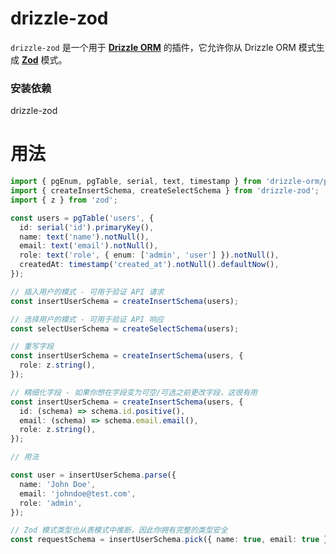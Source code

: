 
# drizzle-zod

`drizzle-zod` 是一个用于 **[Drizzle ORM](https://github.com/drizzle-team/drizzle-orm)** 的插件，它允许你从 Drizzle ORM 模式生成 **[Zod](https://github.com/colinhacks/zod)** 模式。

### 安装依赖

<Npm>
drizzle-zod
</Npm>

# 用法

```ts copy
import { pgEnum, pgTable, serial, text, timestamp } from 'drizzle-orm/pg-core';
import { createInsertSchema, createSelectSchema } from 'drizzle-zod';
import { z } from 'zod';

const users = pgTable('users', {
  id: serial('id').primaryKey(),
  name: text('name').notNull(),
  email: text('email').notNull(),
  role: text('role', { enum: ['admin', 'user'] }).notNull(),
  createdAt: timestamp('created_at').notNull().defaultNow(),
});

// 插入用户的模式 - 可用于验证 API 请求
const insertUserSchema = createInsertSchema(users);

// 选择用户的模式 - 可用于验证 API 响应
const selectUserSchema = createSelectSchema(users);

// 重写字段
const insertUserSchema = createInsertSchema(users, {
  role: z.string(),
});

// 精细化字段 - 如果你想在字段变为可空/可选之前更改字段，这很有用
const insertUserSchema = createInsertSchema(users, {
  id: (schema) => schema.id.positive(),
  email: (schema) => schema.email.email(),
  role: z.string(),
});

// 用法

const user = insertUserSchema.parse({
  name: 'John Doe',
  email: 'johndoe@test.com',
  role: 'admin',
});

// Zod 模式类型也从表模式中推断，因此你拥有完整的类型安全
const requestSchema = insertUserSchema.pick({ name: true, email: true });
```
